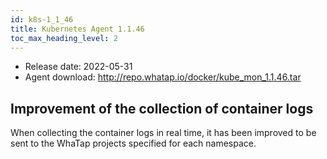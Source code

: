 ```yaml
---
id: k8s-1_1_46
title: Kubernetes Agent 1.1.46
toc_max_heading_level: 2
---
```



-   Release date: 2022-05-31
-   Agent download: http://repo.whatap.io/docker/kube_mon_1.1.46.tar

## Improvement of the collection of container logs

When collecting the container logs in real time, it has been improved to be sent to the WhaTap projects specified for each namespace.
